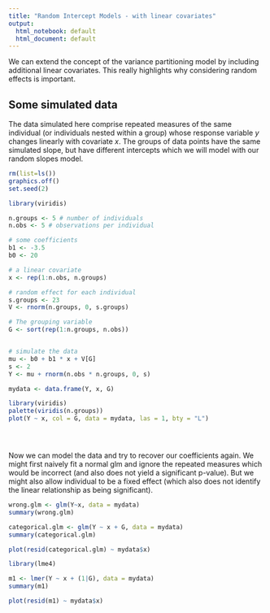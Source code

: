 ```yaml
---
title: "Random Intercept Models - with linear covariates"
output:
  html_notebook: default
  html_document: default
---
```



We can extend the concept of the variance partitioning model by including additional linear covariates. This really highlights why considering random effects is important.

## Some simulated data

The data simulated here comprise repeated measures of the same individual (or individuals nested within a group) whose response variable $y$ changes linearly with covariate $x$. The groups of data points have the same simulated slope, but have different intercepts which we will model with our random slopes model.

```r
rm(list=ls())
graphics.off()
set.seed(2)

library(viridis)

n.groups <- 5 # number of individuals
n.obs <- 5 # observations per individual

# some coefficients
b1 <- -3.5
b0 <- 20

# a linear covariate
x <- rep(1:n.obs, n.groups)

# random effect for each individual
s.groups <- 23
V <- rnorm(n.groups, 0, s.groups)

# The grouping variable
G <- sort(rep(1:n.groups, n.obs))


# simulate the data
mu <- b0 + b1 * x + V[G]
s <- 2
Y <- mu + rnorm(n.obs * n.groups, 0, s)

mydata <- data.frame(Y, x, G)

library(viridis)
palette(viridis(n.groups))
plot(Y ~ x, col = G, data = mydata, las = 1, bty = "L")





```

Now we can model the data and try to recover our coefficients again. We might first naively fit a normal glm and ignore the repeated measures which would be incorrect (and also does not yield a significant p-value). But we might also allow individual to be a fixed effect (which also does not identify the linear relationship as being significant).

```r

wrong.glm <- glm(Y~x, data = mydata)
summary(wrong.glm)

categorical.glm <- glm(Y ~ x + G, data = mydata)
summary(categorical.glm)

plot(resid(categorical.glm) ~ mydata$x)

library(lme4) 

m1 <- lmer(Y ~ x + (1|G), data = mydata)
summary(m1)

plot(resid(m1) ~ mydata$x)


```



